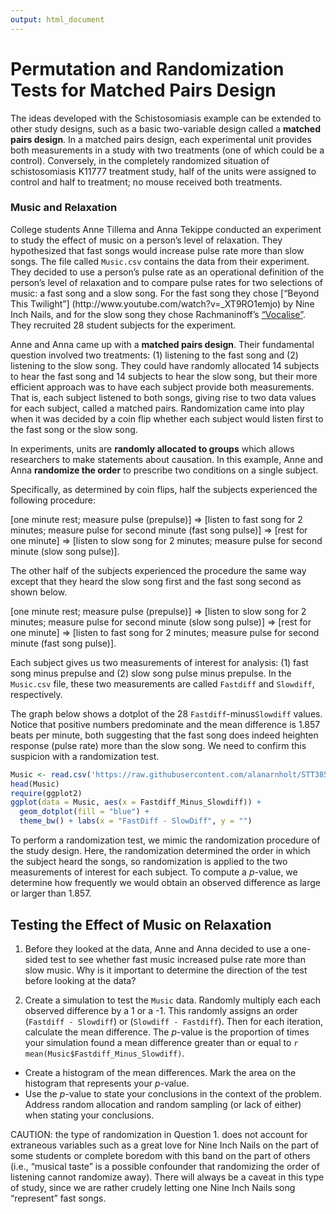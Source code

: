 ```yaml
---
output: html_document
---
```



Permutation and Randomization Tests for Matched Pairs Design
============================================================


The ideas developed with the Schistosomiasis example can be extended to other study designs, such as a basic two-variable design called a **matched pairs design**.  In a matched pairs design, each experimental unit provides both measurements in a study with two treatments (one of which could be a control).  Conversely, in the completely randomized situation of schistosomiasis K11777 treatment study, half of the units were assigned to control and half to treatment; no mouse received both treatments.

### Music and Relaxation

College students Anne Tillema and Anna Tekippe conducted an experiment to study the effect of music on a person's level of relaxation.  They hypothesized that fast songs would increase pulse rate more than slow songs.  The file called `Music.csv` contains the data from their experiment.  They decided to use a person's pulse rate as an operational definition of the person's level of relaxation and to compare pulse rates for two selections of music: a fast song and a slow song.  For the fast song they chose ["Beyond This Twilight"] (http://www.youtube.com/watch?v=_XT9RO1emjo) by Nine Inch Nails, and for the slow song they chose Rachmaninoff's ["Vocalise"](http://www.youtube.com/watch?v=h7UZhorAki4).  They recruited 28 student subjects for the experiment.

Anne and Anna came up with a **matched pairs design**.  Their fundamental question involved two treatments: (1) listening to the fast song and (2) listening to the slow song.  They could have randomly allocated 14 subjects to hear the fast song and 14 subjects to hear the slow song, but their more efficient approach was to have each subject provide both measurements.  That is, each subject listened to both songs, giving rise to two data values for each subject, called a matched pairs.  Randomization came into play when it was decided by a coin flip whether each subject would listen first to the fast song or the slow song.

In experiments, units are **randomly allocated to groups** which allows researchers to make statements about causation.  In this example, Anne and Anna **randomize the order** to prescribe two conditions on a single subject. 

Specifically, as determined by coin flips, half the subjects experienced the following procedure:

[one minute rest; measure pulse (prepulse)] $\Rightarrow$ [listen to fast song for 2 minutes; measure pulse for second minute (fast song pulse)] $\Rightarrow$ [rest for one minute] $\Rightarrow$ [listen to slow song for 2 minutes; measure pulse for second minute (slow song pulse)].

The other half of the subjects experienced the procedure the same way except that they heard the slow song first and the fast song second as shown below.

[one minute rest; measure pulse (prepulse)] $\Rightarrow$ [listen to slow song for 2 minutes; measure pulse for second minute (slow song pulse)] $\Rightarrow$ [rest for one minute] $\Rightarrow$ [listen to fast song for 2 minutes; measure pulse for second minute (fast song pulse)].

Each subject gives us two measurements of interest for analysis: (1) fast song minus prepulse and (2) slow song pulse minus prepulse.  In the `Music.csv` file, these two measurements are called `Fastdiff` and `Slowdiff`, respectively.

The graph below shows a dotplot of the 28 `Fastdiff`-minus`Slowdiff` values.  Notice that positive numbers predominate and the mean difference is 1.857 beats per minute, both suggesting that the fast song does indeed heighten response (pulse rate) more than the slow song.  We need to confirm this suspicion with a randomization test.

```r
Music <- read.csv('https://raw.githubusercontent.com/alanarnholt/STT3850/gh-pages/DataCSV/Music.csv')
head(Music)
require(ggplot2)
ggplot(data = Music, aes(x = Fastdiff_Minus_Slowdiff)) + 
  geom_dotplot(fill = "blue") + 
  theme_bw() + labs(x = "FastDiff - SlowDiff", y = "")
```

To perform a randomization test, we mimic the randomization procedure of the study design.  Here, the randomization determined the order in which the subject heard the songs, so randomization is applied to the two measurements of interest for each subject.  To compute a _p_-value, we determine how frequently we would obtain an observed difference as large or larger than 1.857. 

Testing the Effect of Music on Relaxation
------------------------------------------

1. Before they looked at the data, Anne and Anna decided to use a one- sided test to see whether fast music increased pulse rate more than slow music.  Why is it important to determine the direction of the test before looking at the data?

2. Create a simulation to test the `Music` data.  Randomly multiply each
each observed difference by a 1 or a -1.  This randomly assigns an order (`Fastdiff - Slowdiff`) or (`Slowdiff - Fastdiff`).  Then for each iteration, calculate the mean difference.  The _p_-value is the proportion of times your simulation found a mean difference greater than or equal to `r mean(Music$Fastdiff_Minus_Slowdiff)`.
  * Create a histogram of the mean differences.  Mark the area on the histogram that represents your _p_-value.
  * Use the _p_-value to state your conclusions in the context of the problem.  Address random allocation and random sampling (or lack of either) when stating your conclusions.

CAUTION: the type of randomization in Question 1. does not account for extraneous variables such as a great love for Nine Inch Nails on the part of some students or complete boredom with this band on the part of others (i.e., "musical taste" is a possible confounder that randomizing the order of listening cannot randomize away).  There will always be a caveat in this type of study, since we are rather crudely letting one Nine Inch Nails song "represent" fast songs.


